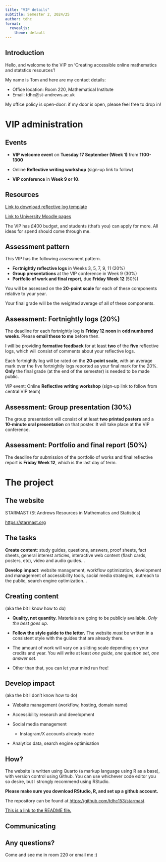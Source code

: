 ```yaml
---
title: "VIP details"
subtitle: Semester 2, 2024/25
author: tdhc
format: 
  revealjs:
    theme: default
---
```


## Introduction

Hello, and welcome to the VIP on 'Creating accessible online mathematics and statstics resources'!

My name is Tom and here are my contact details:

- Office location: Room 220, Mathematical Institute
- Email: tdhc@st-andrews.ac.uk

My office policy is open-door: if my door is open, please feel free to drop in!

# VIP administration

## Events

- **VIP welcome event** on **Tuesday 17 September (Week 1)** from **1100-1300**

- Online **Reflective writing workshop** (sign-up link to follow)

- **VIP conference** in **Week 9 or 10**.

## Resources

[Link to download reflective log template](VIPReflectiveLogTemplate.docx)

[Link to University Moodle pages](https://moody.st-andrews.ac.uk/moodle/course/view.php?id=9517)

The VIP has £400 budget, and students (that's you) can apply for more. All ideas for spend should come through me.

## Assessment pattern

This VIP has the following assessment pattern. 

- **Fortnightly reflective logs** in Weeks 3, 5, 7, 9, 11 (20%)
- **Group presentations** at the VIP conference in Week 9 (30%)
- **Portfolio of work and final report**, due **Friday Week 12** (50%)

You will be assessed on the **20-point scale** for each of these components relative to your year. 

Your final grade will be the weighted average of all of these components. 

## Assessment: Fortnightly logs (20%)

The deadline for each fortnightly log is **Friday 12 noon** in **odd numbered weeks**. Please **email these to me** before then. 

I will be providing **formative feedback** for at least **two** of the **five** reflective logs, which will consist of comments about your reflective logs.

Each fortnightly log will be rated on the **20-point scale**, with an average mark over the five fortnightly logs reported as your final mark for the 20%. **Only** the final grade (at the end of the semester) is needed to be made public. 

VIP event: Online **Reflective writing workshop** (sign-up link to follow from central VIP team)

## Assessment: Group presentation (30%)

The group presentation will consist of at least **two printed posters** and a **10-minute oral presentation** on that poster. It will take place at the VIP conference.

## Assessment: Portfolio and final report (50%)

The deadline for submission of the portfolio of works and final reflective report is **Friday Week 12**, which is the last day of term.

# The project

## The website

STARMAST (St Andrews Resources in Mathematics and Statistics)

[https://starmast.org](https://starmast.org)

## The tasks

**Create content**: study guides, questions, answers, proof sheets, fact sheets, general interest articles, interactive web content (flash cards, posters, etc), video and audio guides...

**Develop impact**: website management, workflow optimization, development and management of accessibility tools, social media strategies, outreach to the public, search engine optimization...

## Creating content

(aka the bit I know how to do)

- **Quality, not quantity.** Materials are going to be publicly available. *Only the best goes up.*

- **Follow the style guide to the letter.** The website *must* be written in a consistent style with the guides that are already there.

- The amount of work will vary on a sliding scale depending on your credits and year. You will write at least *one guide*, *one question set*, *one answer set*.

- Other than that, you can let your mind run free!

## Develop impact

(aka the bit I don't know how to do)

- Website management (workflow, hosting, domain name)

- Accessibility research and development

- Social media management

  - Instagram/X accounts already made

- Analytics data, search engine optimisation

## How?

The website is written using Quarto (a markup language using R as a base), with version control using Github. You can use whichever code editor you so desire, but I strongly recommend using RStudio. 

**Please make sure you download RStudio, R, and set up a github account.**

The repository can be found at [https://github.com/tdhc153/starmast](https://github.com/tdhc153/starmast).

[This is a link to the README file.](https://github.com/tdhc153/starmast/blob/master/README.md)

## Communicating



## Any questions?

Come and see me in room 220 or email me :)

